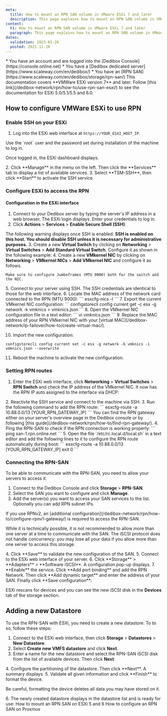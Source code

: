 ```yaml
---
meta:
  title: How to mount an RPN SAN volume in VMware ESXi 7 and later
  description: This page explains how to mount an RPN SAN volume in VMware ESXi 7 and later
content:
  h1: How to mount an RPN SAN volume in VMware ESXi 7 and later
  paragraph: This page explains how to mount an RPN SAN volume in VMware ESXi 7 and later
dates:
  validation: 2023-01-26
  posted: 2021-11-10
---
```


<Message type="requirement">
* You have an account and are logged into the [Dedibox Console](https://console.online.net)
* You have a [Dedibox dedicated server](https://www.scaleway.com/en/dedibox/)
* You have an [RPN SAN](https://www.scaleway.com/en/dedibox/storage/rpn-san/) 
</Message>

<Message type="important">
This documentation covers **VMWare ESXi version 7** and later. Follow [this link](/dedibox-network/rpn/how-to/use-rpn-san-esxi/) to see the documentation for ESXi 5.0/5.1/5.5 and 6.0.
</Message>

## How to configure VMWare ESXi to use RPN

### Enable SSH on your ESXi

1. Log into the ESXi web interface at `https://YOUR_ESXI_HOST_IP`.
  <Message type="tip">
  Use the `root` user and the password set during installation of the machine to log in. 

  </Message>

  Once logged in, the ESXi dashboard displays.

  <Lightbox src="scaleway-esxi7-dashboard.webp" alt="" />
2. Click **Manage** in the menu on the left. Then click the **Services** tab to display a list of available services.
3. Select **TSM-SSH**, then click **Start** to activate the SSH service. 
  <Lightbox src="scaleway-esxi7-ssh.webp" alt="" />



### Configure ESXi to access the RPN

#### Configuration in the ESXi interface

1. Connect to your Dedibox server by typing the server's IP address in a web browser. The ESXi login displays. Enter your credentials to log in.
2. Click **Actions** > **Services** > **Enable Secure Shell (SSH)**:
  <Lightbox src="scaleway-enable_ssh.webp" width="600" alt="" />

  The following warning displays once SSH is enabled: **SSH is enabled on this host. You should disable SSH unless it is necessary for administrative purposes.**
3. Create a new **Virtual Switch** by clicking on **Networking** > **Virtual Switches** > **Add Standard Virtual Switch**. Configure it as shown in the following example:
  <Lightbox src="scaleway-rpn_switch.webp" width="400" alt="" />
4. Create a new **VMkernel NIC** by clicking on **Networking** > **VMkernel NICs** > **Add VMkernel NIC** and configure it as follows. 
  <Lightbox src="scaleway-vmkernel_nic.webp" width="400" alt="" />

  <Message type="note">
    
    Make sure to configure Jumboframes (MTU 9000) both for the switch and the NIC.

  </Message>
5. Connect to your server using SSH. The SSH credentials are identical to those for the web interface.
6. Locate the MAC address of the network card connected to the RPN (MTU 9000):
  ```
  esxcfg-nics -l
  ```
7. Export the current VMkernel NIC configuration:
  ```
  configstorecli config current get -c esx -g network -k vmknics > vmknics.json
  ```
8. Open the VMkernel NIC configuration file in a text editor:
  ```
  vi vmknics.json
  ```
9. Replace the MAC address of your RPN VMkernel NIC with your [virtual MAC](/dedibox-network/ip-failover/how-to/create-virtual-mac/).
  <Lightbox src="scaleway-esxi7-vmnic.webp" />

10. Import the new configuration:

  ```
  configstorecli config current set -c esx -g network -k vmknics -i vmknics.json --overwrite
  ```

11. Reboot the machine to activate the new configuration.

### Setting RPN routes

1. Enter the ESXi web interface, click **Networking** > **Virtual Switches** > **RPN Switch** and check the IP address of the VMkernel NIC. It now has the RPN IP auto assigned to the interface via DHCP:
  <Lightbox src="scaleway-rpn_switch_connected.webp" width="800" alt="" />
2. Reactivte the SSH service and connect to the machine via SSH.
3. Run the following command to add the RPN route:
  ```
  esxcfg-route -a 10.88.0.0/13 [YOUR_RPN_GATEWAY_IP]
  ```

  <Message type="tip"> 
  You can find the RPN gateway either on your server's overview page in the Dedibox console or by following [this guide](/dedibox-network/rpn/how-to/find-rpn-gateway/).

  </Message>
4. Ping the RPN-SAN to check if the RPN connection is working properly:
  ```
  ping san-1.rpn.online.net
  ```
5. Open the file `/etc/rc.local.d/local.sh` in a text editor and add the following lines to it to configure the RPN route automatically during boot:
  ```
  esxcfg-route -a 10.88.0.0/13 [YOUR_RPN_GATEWAY_IP]
  exit 0
  ```

### Connecting the RPN-SAN

To be able to communicate with the RPN-SAN, you need to allow your servers to access it.

1. Connect to the Dedibox Console and click **Storage** > **RPN-SAN**.
2. Select the SAN you want to configure and click **Manage**.
3. Add the server(s) you want to access your SAN services to the list. Optionally you can add RPN subnet IPs.
  <Message type="note">
  If you use RPNv2, an [additional configuration](/dedibox-network/rpn/how-to/configure-rpnv1-gateway/) is required to access the RPN-SAN.

  </Message>

  <Message type="important">
  
  While it is technically possible, it is not recommended to allow more than one server at a time to communicate with the SAN. The iSCSI protocol does not handle concurrency: you may lose all your data if you allow more than one server to access this storage.

  </Message>
4. Click **Save** to validate the new configuration of the SAN.
5. Connect to the ESXi web interface of your server.
6. Click **Storage** > **Adapters** > **Software iSCSI**. A configuration pop-up displays.
7. **Enable** the service. Click **Add port binding** and add the RPN Network. Then click **Add dynamic target** and enter the address of your SAN. Finally click **Save configuration**:
  <Lightbox src="scaleway-configure_iscsi.webp" width="600" alt="" />

  ESXi rescans for devices and you can see the new iSCSI disk in the **Devices** tab of the storage section.

## Adding a new Datastore

To use the RPN-SAN with ESXi, you need to create a new datastore. To to so, follow these steps:

1. Connect to the ESXi web interface, then click **Storage** > **Datastores** > **New Datastore**.
2. Select **Create new VMFS datastore** and click **Next**.
3. Enter a name for the new datastore and select the RPN-SAN iSCSI disk from the list of available devices. Then click **Next**:
  <Lightbox src="scaleway-datastore_device.webp" width="600" alt="" />
4. Configure the partitioning of the datastore. Then click **Next**. A summary displays. 
5. Validate all given information and click **Finish** to format the device.
  <Message type="important">
  
  Be careful, formatting the device deletes all data you may have stored on it.

  </Message>
6. The newly created datastore displays in the datastore list and is ready for use:
  <Lightbox src="scaleway-datastore_list.webp" width="800" alt="" />



<Navigation title="See Also">
  <PreviousButton to="/dedibox-network/rpn/how-to/use-rpn-san-esxi/">How to mount an RPN SAN on ESXi 5 and 6</PreviousButton>
  <NextButton to="/dedibox-network/rpn/how-to/use-rpn-san-proxmox/">How to configure an RPN SAN on Proxmox</NextButton>
</Navigation>